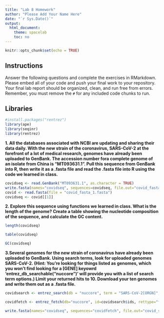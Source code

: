 ---
title: "Lab 8 Homework"
author: "Please Add Your Name Here"
date: "`r Sys.Date()`"
output:
  html_document:
    theme: spacelab
    toc: no
---

```{r setup, include=FALSE}
knitr::opts_chunk$set(echo = TRUE)
```

## Instructions
Answer the following questions and complete the exercises in RMarkdown. Please embed all of your code and push your final work to your repository. Your final lab report should be organized, clean, and run free from errors. Remember, you must remove the `#` for any included code chunks to run.  

## Libraries

```{r}
#install.packages("rentrez")
library(ape)
library(seqinr)
library(rentrez)
```

**1. All the databases associated with NCBI are updating and sharing their data daily. With the new strain of the coronavirus, SARS-CoV-2 at the forefront of a lot of medical research, genomes have already been uploaded to GenBank. The accession number fora complete genome of an isolate from China is "MT093631.1". Pull this sequence from GenBank into R, then write it as a .fasta file and read the .fasta file into R using the code we learned in class.**

```{r}
covidseq <- read.GenBank("MT093631.1", as.character = TRUE)
write.fasta(names="covidseq", sequences=covidseq, file.out="covid_fasta_1.fasta")
covid <- read.fasta(file = "covid_fasta_1.fasta")
covidseq <- covid[[1]]
```

**2. Explore this sequence using functions we learned in class. What is the length of the genome? Create a table showing the nucleotide composition of the sequence, and calculate the GC content.**

```{r}
length(covidseq)
```

```{r}
table(covidseq)
```

```{r}
GC(covidseq)
```


**3.Several genomes for the new strain of coronavirus have already been uploaded to GenBank. Using search terms, look for uploaded genomes SARS-CoV-2. (Hint: You're looking for things listed as genomes, which you won't find looking for a [GENE] keyowrd 'entrez_db_searchable("nuccore")' will provide you with a list of search term options.) Limit your returned hits to 10. Download your ten genomes and write them out as a .fasta file.**

```{r}
covidsearch <- entrez_search(db = "nuccore", term = "SARS-CoV-2[ORGN]", retmax = 10)
```

```{r}
covidfetch <- entrez_fetch(db="nuccore", id=covidsearch$ids, rettype="fasta")
```

```{r}
write.fasta(names="covidseq", sequences="covidfetch", file.out="covid_seqs.fasta")
```


